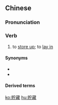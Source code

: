 {{also|貯蔵|贮藏}}
==Chinese==
{{zh-forms|s=贮藏}}

===Pronunciation===
{{zh-pron
|m=貯cáng
|c=cyu5 cong4
|mn=qz,xm:tú-chông/tw:thí-chông/zz:tí-chông
|cat=verb
}}

===Verb===
{{zh-verb}}

# to [[store up]]; to [[lay in]]

====Synonyms====
*{{zh-l|貯囥}}
*{{zh-l|儲藏}}

====Derived terms====
{{zh-der|貯藏室}}

[[ko:貯藏]]
[[hu:貯藏]]